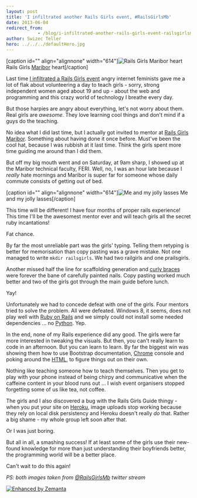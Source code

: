 ```yaml
---
layout: post
title: 'I infiltrated another Rails Girls event, #RailsGirlsMb'
date: 2013-06-04
redirect_from: 
            - /blog/i-infiltrated-another-rails-girls-event-railsgirlsmb/swizec/6222
author: Swizec Teller
hero: ../../../defaultHero.jpg
---
```

\[caption id="" align="alignnone" width="614"]![Rails Girls Maribor heart](https://www.filepicker.io/api/file/LLvKgLJ7Tf6Qyxcmcloy "Rails Girls Maribor heart") Rails Girls [Maribor](<http://maps.google.com/maps?ll=46.55,15.65&spn=1.0,1.0&q=46.55,15.65 (Maribor)&t=h> "Maribor") heart\[/caption]



Last time [I infiltrated a Rails Girls event](http://swizec.com/blog/i-infiltrated-railsgirlsj-heres-what-it-was-like/swizec/5717) angry internet feminists gave me a lot of flak about volunteering a day to teach girls - sorry, strong independent women aged about 19 and up - about the web and programming and this crazy world of technology I breathe every day.



But those harpies are angry about everything, let's not worry about them. Real girls are _awesome_. They love learning cool things and don't mind if a guys do the teaching.



No idea what I did last time, but I actually got invited to mentor at [Rails Girls Maribor](http://railsgirls.com/maribor). Something about having done it once before. Must've been the cool hat, because I was rubbish at it last time. Think the girls spent more time guiding me around than I did them.



But off my big mouth went and on Saturday, at 9am sharp, I showed up at the Maribor technical faculty, FERI. Well, no, I was an hour late because I _really_ hate mornings and Maribor is super far for someone whose daily commute consists of getting out of bed.



\[caption id="" align="alignnone" width="614"]![Me and my jolly lasses](https://www.filepicker.io/api/file/3k8emjdYSw6hNpMPrreU "Me and my jolly lasses") Me and my jolly lasses\[/caption]



This time will be different! I have four months of proper rails experience! This time I'll be the awesomest mentor ever and will teach girls all the secret ruby incantations!



Fat chance.



By far the most unreliable part was the girls' typing. Telling them retyping is better for memorisation than copy pasting was a grave mistake. Not one managed to write `mkdir railsgirls`. We had two railgirls and one prailsgirls.



Another missed half the line for scaffolding generation and [curly braces](http://en.wikipedia.org/wiki/Bracket "Bracket") were forever the bane of carefully painted nails. Copy pasting worked much better and two of the girls got through the main guide before lunch.



Yay!



Unfortunately we had to concede defeat with one of the girls. Four mentors tried to solve the problem. All were defeated. Windows 8, it seems, does not play well with [Ruby on Rails](http://rubyonrails.org "Ruby on Rails") and we simply could not install some needed dependencies ... no [Python](http://www.python.org/ "Python (programming language)"). Yep.



In the end, none of my Rails experience did any good. The girls were far more interested in tweaking the visuals. But then, you can't really learn to code in an afternoon. But you can learn to learn. By far the biggest win was showing them how to use Bootstrap documentation, [Chrome](http://www.google.com/chrome "Google Chrome") console and poking around the [HTML](http://en.wikipedia.org/wiki/HTML "HTML"), to figure things out on their own.



Nothing like teaching someone how to teach themselves. Then you get to play with your phone instead of being chirpy and communicative when the caffeine content in your blood runs out ... I wish event organisers stopped forgetting some of us like tea, not coffee.



The girls and I also discovered a bug with the Rails Girls Guide thingy - when you put your site on [Heroku](http://www.heroku.com/ "Heroku"), image uploads stop working because they rely on local disk persistency and Heroku doesn't really _do_ that. Rather a big shame - my whole group left soon after that.



Or I was just boring.



But all in all, a smashing success! If at least some of the girls use their new-found knowledge for more than just understanding their boyfriends better, the programming world will be a better place.



Can't wait to do this again!



_PS: both images taken from [@RailsGirlsMb](https://twitter.com/railsgirlsmb) twitter stream_

[![Enhanced by Zemanta](http://img.zemanta.com/zemified_e.png?x-id=c3911d06-d977-4af7-b647-35b517979806)](http://www.zemanta.com/?px "Enhanced by Zemanta")